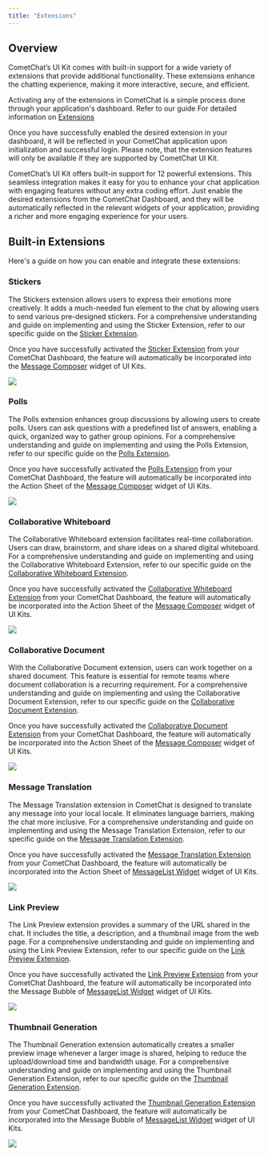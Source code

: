```yaml
---
title: "Extensions"
---
```


## Overview

CometChat’s UI Kit comes with built-in support for a wide variety of extensions that provide additional functionality. These extensions enhance the chatting experience, making it more interactive, secure, and efficient.

Activating any of the extensions in CometChat is a simple process done through your application's dashboard. Refer to our guide For detailed information on [Extensions](/docs/fundamentals/extensions-overview)

Once you have successfully enabled the desired extension in your dashboard, it will be reflected in your CometChat application upon initialization and successful login. Please note, that the extension features will only be available if they are supported by CometChat UI Kit.

CometChat’s UI Kit offers built-in support for 12 powerful extensions. This seamless integration makes it easy for you to enhance your chat application with engaging features without any extra coding effort. Just enable the desired extensions from the CometChat Dashboard, and they will be automatically reflected in the relevant widgets of your application, providing a richer and more engaging experience for your users.

## Built-in Extensions

Here's a guide on how you can enable and integrate these extensions:

### Stickers

The Stickers extension allows users to express their emotions more creatively. It adds a much-needed fun element to the chat by allowing users to send various pre-designed stickers. For a comprehensive understanding and guide on implementing and using the Sticker Extension, refer to our specific guide on the [Sticker Extension](/docs/fundamentals/stickers).

Once you have successfully activated the [Sticker Extension](/docs/fundamentals/stickers) from your CometChat Dashboard, the feature will automatically be incorporated into the [Message Composer](/docs/ui-kit/flutter/message-composer) widget of UI Kits.

<Frame>
  <img src="/images/f33dd536-stickers-42b47e8c9e27b303e181719c5ed9eddf.png" />
</Frame>

### Polls

The Polls extension enhances group discussions by allowing users to create polls. Users can ask questions with a predefined list of answers, enabling a quick, organized way to gather group opinions. For a comprehensive understanding and guide on implementing and using the Polls Extension, refer to our specific guide on the [Polls Extension](/docs/fundamentals/polls).

Once you have successfully activated the [Polls Extension](/docs/fundamentals/polls) from your CometChat Dashboard, the feature will automatically be incorporated into the Action Sheet of the [Message Composer](/docs/ui-kit/flutter/message-composer) widget of UI Kits.

<Frame>
  <img src="/images/6b55b845-polls-a675b1f660349576df23168b6043b227.png" />
</Frame>

### Collaborative Whiteboard

The Collaborative Whiteboard extension facilitates real-time collaboration. Users can draw, brainstorm, and share ideas on a shared digital whiteboard. For a comprehensive understanding and guide on implementing and using the Collaborative Whiteboard Extension, refer to our specific guide on the [Collaborative Whiteboard Extension](/docs/fundamentals/collaborative-whiteboard).

Once you have successfully activated the [Collaborative Whiteboard Extension](/docs/fundamentals/collaborative-whiteboard) from your CometChat Dashboard, the feature will automatically be incorporated into the Action Sheet of the [Message Composer](/docs/ui-kit/flutter/message-composer) widget of UI Kits.

<Frame>
  <img src="/images/bb941a52-collaborative_whiteboard-8b6c534401680018df5771ec2d845246.png" />
</Frame>

### Collaborative Document

With the Collaborative Document extension, users can work together on a shared document. This feature is essential for remote teams where document collaboration is a recurring requirement. For a comprehensive understanding and guide on implementing and using the Collaborative Document Extension, refer to our specific guide on the [Collaborative Document Extension](/docs/fundamentals/collaborative-document).

Once you have successfully activated the [Collaborative Document Extension](/docs/fundamentals/collaborative-document) from your CometChat Dashboard, the feature will automatically be incorporated into the Action Sheet of the [Message Composer](/docs/ui-kit/flutter/message-composer) widget of UI Kits.

<Frame>
  <img src="/images/7d4823f0-collaborative_document-c4032ec44d1649b61dc07d4ccd779646.png" />
</Frame>

### Message Translation

The Message Translation extension in CometChat is designed to translate any message into your local locale. It eliminates language barriers, making the chat more inclusive. For a comprehensive understanding and guide on implementing and using the Message Translation Extension, refer to our specific guide on the [Message Translation Extension](/docs/fundamentals/message-translation).

Once you have successfully activated the [Message Translation Extension](/docs/fundamentals/message-translation) from your CometChat Dashboard, the feature will automatically be incorporated into the Action Sheet of [MessageList Widget](/docs/ui-kit/flutter/message-list) widget of UI Kits.

<Frame>
  <img src="/images/9114289a-message_translation-f012766fa4c2878d53905c7f3f1558cb.png" />
</Frame>

### Link Preview

The Link Preview extension provides a summary of the URL shared in the chat. It includes the title, a description, and a thumbnail image from the web page. For a comprehensive understanding and guide on implementing and using the Link Preview Extension, refer to our specific guide on the [Link Preview Extension](/docs/fundamentals/link-preview).

Once you have successfully activated the [Link Preview Extension](/docs/fundamentals/link-preview) from your CometChat Dashboard, the feature will automatically be incorporated into the Message Bubble of [MessageList Widget](/docs/ui-kit/flutter/message-list) widget of UI Kits.

<Frame>
  <img src="/images/811594d0-link_preview-eedbb13e9e00457de249f9bc9903dfad.png" />
</Frame>

### Thumbnail Generation

The Thumbnail Generation extension automatically creates a smaller preview image whenever a larger image is shared, helping to reduce the upload/download time and bandwidth usage. For a comprehensive understanding and guide on implementing and using the Thumbnail Generation Extension, refer to our specific guide on the [Thumbnail Generation Extension](/docs/fundamentals/thumbnail-generation).

Once you have successfully activated the [Thumbnail Generation Extension](/docs/fundamentals/thumbnail-generation) from your CometChat Dashboard, the feature will automatically be incorporated into the Message Bubble of [MessageList Widget](/docs/ui-kit/flutter/message-list) widget of UI Kits.

<Frame>
  <img src="/images/6f392f0f-thumbnail_generation-612acd568a3522e176476b01017d5fb4.png" />
</Frame>
